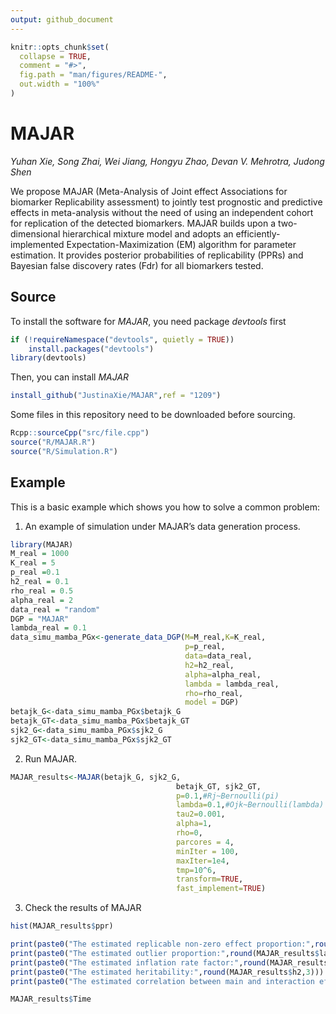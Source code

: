 ```yaml
---
output: github_document
---
```


<!-- README.md is generated from README.Rmd. Please edit that file -->

```r
knitr::opts_chunk$set(
  collapse = TRUE,
  comment = "#>",
  fig.path = "man/figures/README-",
  out.width = "100%"
)
```

# MAJAR
*Yuhan Xie, Song Zhai, Wei Jiang, Hongyu Zhao, Devan V. Mehrotra, Judong Shen*            
<!-- badges: start -->
<!-- badges: end -->

We propose MAJAR (Meta-Analysis of Joint effect Associations for biomarker Replicability assessment) to jointly test prognostic and predictive effects in meta-analysis without the need of using an independent cohort for replication of the detected biomarkers. MAJAR builds upon a two-dimensional hierarchical mixture model and adopts an efficiently-implemented Expectation-Maximization (EM) algorithm for parameter estimation. It provides posterior probabilities of replicability (PPRs) and Bayesian false discovery rates (Fdr) for all biomarkers tested.

## Source 

To install the software for *MAJAR*, you need package *devtools* first

```R
if (!requireNamespace("devtools", quietly = TRUE))
    install.packages("devtools")
library(devtools)
```

Then, you can install *MAJAR* 
```R
install_github("JustinaXie/MAJAR",ref = "1209")
```

Some files in this repository need to be downloaded before sourcing.
```R
Rcpp::sourceCpp("src/file.cpp")
source("R/MAJAR.R")
source("R/Simulation.R")
```

## Example

This is a basic example which shows you how to solve a common problem:


1. An example of simulation under MAJAR's data generation process. 
```r
library(MAJAR)
M_real = 1000
K_real = 5
p_real =0.1
h2_real = 0.1
rho_real = 0.5
alpha_real = 2
data_real = "random" 
DGP = "MAJAR"
lambda_real = 0.1
data_simu_mamba_PGx<-generate_data_DGP(M=M_real,K=K_real,
                                       p=p_real,
                                       data=data_real,
                                       h2=h2_real,
                                       alpha=alpha_real,
                                       lambda = lambda_real,
                                       rho=rho_real,
                                       model = DGP)
betajk_G<-data_simu_mamba_PGx$betajk_G
betajk_GT<-data_simu_mamba_PGx$betajk_GT
sjk2_G<-data_simu_mamba_PGx$sjk2_G
sjk2_GT<-data_simu_mamba_PGx$sjk2_GT
```

2. Run MAJAR. 
```r
MAJAR_results<-MAJAR(betajk_G, sjk2_G, 
                                     betajk_GT, sjk2_GT,
                                     p=0.1,#Rj~Bernoulli(pi)
                                     lambda=0.1,#Ojk~Bernoulli(lambda)
                                     tau2=0.001,
                                     alpha=1,
                                     rho=0,
                                     parcores = 4,
                                     minIter = 100,
                                     maxIter=1e4,
                                     tmp=10^6,
                                     transform=TRUE,
                                     fast_implement=TRUE)
```

3. Check the results of MAJAR
```r
hist(MAJAR_results$ppr)
```

```r
print(paste0("The estimated replicable non-zero effect proportion:",round(MAJAR_results$p,3)))
print(paste0("The estimated outlier proportion:",round(MAJAR_results$lambda,3)))
print(paste0("The estimated inflation rate factor:",round(MAJAR_results$alpha,3)))
print(paste0("The estimated heritability:",round(MAJAR_results$h2,3)))
print(paste0("The estimated correlation between main and interaction effect:",round(MAJAR_results$rho,3)))
```

```r
MAJAR_results$Time
```

